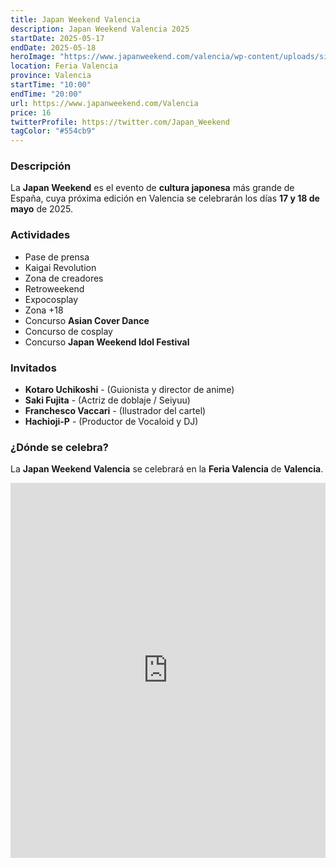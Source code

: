 ```yaml
---
title: Japan Weekend Valencia
description: Japan Weekend Valencia 2025
startDate: 2025-05-17
endDate: 2025-05-18
heroImage: "https://www.japanweekend.com/valencia/wp-content/uploads/sites/4/2025/04/Cartel-VLC-Mayo-25_Web.jpeg"
location: Feria Valencia
province: Valencia
startTime: "10:00"
endTime: "20:00"
url: https://www.japanweekend.com/Valencia
price: 16
twitterProfile: https://twitter.com/Japan_Weekend
tagColor: "#554cb9"
---
```


### Descripción

La **Japan Weekend** es el evento de **cultura japonesa** más grande de España, cuya próxima edición en Valencia se celebrarán los días **17 y 18 de mayo** de 2025.

### Actividades
+ Pase de prensa
+ Kaigai Revolution
+ Zona de creadores
+ Retroweekend
+ Expocosplay
+ Zona +18
+ Concurso **Asian Cover Dance**
+ Concurso de cosplay
+ Concurso **Japan Weekend Idol Festival**

### Invitados

+ **Kotaro Uchikoshi** - (Guionista y director de anime)
+ **Saki Fujita** - (Actriz de doblaje / Seiyuu)
+ **Franchesco Vaccari** - (Ilustrador del cartel)
+ **Hachioji-P** - (Productor de Vocaloid y DJ)

### ¿Dónde se celebra?

La **Japan Weekend Valencia** se celebrará en la **Feria Valencia** de **Valencia**.
<iframe src="https://www.google.com/maps/embed?pb=!1m18!1m12!1m3!1d3078.4591309345856!2d-0.4291296236066389!3d39.5041261106767!2m3!1f0!2f0!3f0!3m2!1i1024!2i768!4f13.1!3m3!1m2!1s0xd60456cf398be71%3A0xa41b3b9e8bdd5bc1!2sFeria%20Valencia!5e0!3m2!1ses!2ses!4v1743499047814!5m2!1ses!2ses" width="100%" height="600" style="border:0;" allowfullscreen="" loading="lazy" referrerpolicy="no-referrer-when-downgrade"></iframe>
